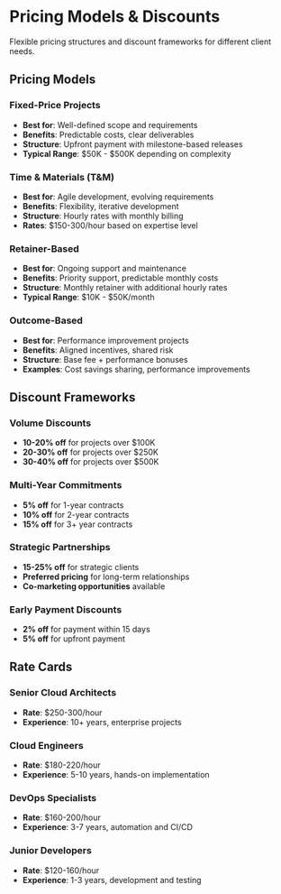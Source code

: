 # Pricing Models & Discounts

Flexible pricing structures and discount frameworks for different client needs.

## Pricing Models

### Fixed-Price Projects
- **Best for**: Well-defined scope and requirements
- **Benefits**: Predictable costs, clear deliverables
- **Structure**: Upfront payment with milestone-based releases
- **Typical Range**: $50K - $500K depending on complexity

### Time & Materials (T&M)
- **Best for**: Agile development, evolving requirements
- **Benefits**: Flexibility, iterative development
- **Structure**: Hourly rates with monthly billing
- **Rates**: $150-300/hour based on expertise level

### Retainer-Based
- **Best for**: Ongoing support and maintenance
- **Benefits**: Priority support, predictable monthly costs
- **Structure**: Monthly retainer with additional hourly rates
- **Typical Range**: $10K - $50K/month

### Outcome-Based
- **Best for**: Performance improvement projects
- **Benefits**: Aligned incentives, shared risk
- **Structure**: Base fee + performance bonuses
- **Examples**: Cost savings sharing, performance improvements

## Discount Frameworks

### Volume Discounts
- **10-20% off** for projects over $100K
- **20-30% off** for projects over $250K
- **30-40% off** for projects over $500K

### Multi-Year Commitments
- **5% off** for 1-year contracts
- **10% off** for 2-year contracts
- **15% off** for 3+ year contracts

### Strategic Partnerships
- **15-25% off** for strategic clients
- **Preferred pricing** for long-term relationships
- **Co-marketing opportunities** available

### Early Payment Discounts
- **2% off** for payment within 15 days
- **5% off** for upfront payment

## Rate Cards

### Senior Cloud Architects
- **Rate**: $250-300/hour
- **Experience**: 10+ years, enterprise projects

### Cloud Engineers
- **Rate**: $180-220/hour
- **Experience**: 5-10 years, hands-on implementation

### DevOps Specialists
- **Rate**: $160-200/hour
- **Experience**: 3-7 years, automation and CI/CD

### Junior Developers
- **Rate**: $120-160/hour
- **Experience**: 1-3 years, development and testing
